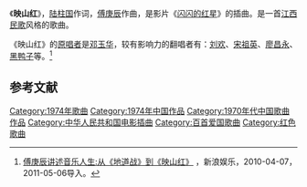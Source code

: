 {{Otheruses|subject='''映山红 (歌曲)'''|other='''映山红'''的其他用法|映山红 (消歧义)}}
《'''映山红'''》，[[陆柱国|陆柱国]]作词，[[傅庚辰|傅庚辰]]作曲，是影片《[[閃閃的紅星_(電影)|闪闪的红星]]》的插曲。是一首[[江西民歌|江西民歌]]风格的歌曲。

《映山红》的[[原唱者|原唱者]]是[[邓玉华|邓玉华]]，较有影响力的翻唱者有：[[刘欢|刘欢]]、[[宋祖英|宋祖英]]、[[廖昌永|廖昌永]]、[[黑鸭子|黑鸭子]]等。<ref>[http://ent.sina.com.cn/v/m/2010-04-07/16022921322.shtml 傅庚辰讲述音乐人生:从《地道战》到《映山红》] {{Wayback|url=http://ent.sina.com.cn/v/m/2010-04-07/16022921322.shtml |date=20190613031336 }}，新浪娱乐，2010-04-07，2011-05-06导入。</ref>

== 参考文献 ==
<div class="references-small">
<references />
</div>

{{song-stub}}

{{中宣部推荐100首爱国歌曲}}
{{放歌九十年}}
[[Category:1974年歌曲|Category:1974年歌曲]]
[[Category:1974年中国作品|Category:1974年中国作品]]
[[Category:1970年代中国歌曲作品|Category:1970年代中国歌曲作品]]
[[Category:中华人民共和国电影插曲|Category:中华人民共和国电影插曲]]
[[Category:百首爱国歌曲|Category:百首爱国歌曲]]
[[Category:红色歌曲|Category:红色歌曲]]